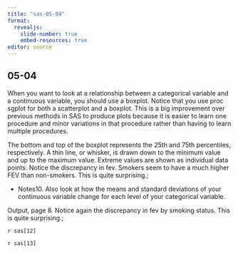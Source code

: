 ```yaml
---
title: "sas-05-04"
format: 
  revealjs:
    slide-number: true
    embed-resources: true
editor: source
---
```


## 05-04

::: notes

When you want to look at a relationship
between a categorical variable and a continuous
variable, you should use a boxplot. Notice that
you use proc sgplot for both a scatterplot and a 
boxplot. This is a big improvement over previous
methods in SAS to produce plots because it is 
easier to learn one procedure and minor variations
in that procedure rather than having to learn
multiple procedures.

The bottom and top of the boxplot
represents the 25th and 75th percentiles,
respectively. A thin line, or whisker, is drawn
down to the minimum value and up to the maximum
value. Extreme values are shown as individual
data points. Notice the discrepancy in fev.
Smokers seem to have a much higher FEV than
non-smokers. This is quite surprising.;

* Notes10. Also look at how the means and standard
deviations of your continuous variable change for
each level of your categorical variable.

Output, page 8. Notice again the discrepancy in 
fev by smoking status. This is quite surprising.;





:::

`r sas[12]`

`r sas[13]`
